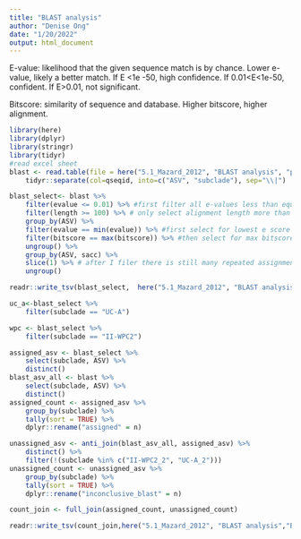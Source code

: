 ```yaml
---
title: "BLAST analysis"
author: "Denise Ong"
date: "1/20/2022"
output: html_document
---
```


E-value: likelihood that the given sequence match is by chance. Lower e-value, likely a better match. If E <1e -50, high confidence. If 0.01<E<1e-50, confident. If E>0.01, not significant.

Bitscore: similarity of sequence and database. Higher bitscore, higher alignment.
```r
library(here)
library(dplyr)
library(stringr)
library(tidyr)
#read excel sheet
blast <- read.table(file = here("5.1_Mazard_2012", "BLAST analysis", "petB_merged_Mazard_CTD.blast_remote_UC-A_II-WPC2.tsv"), sep = '\t', header = TRUE, fill = TRUE) %>%
    tidyr::separate(col=qseqid, into=c("ASV", "subclade"), sep="\\|")

blast_select<- blast %>%
    filter(evalue <= 0.01) %>% #first filter all e-values less than equal to 0.01
    filter(length >= 100) %>% # only select alignment length more than 100
    group_by(ASV) %>%
    filter(evalue == min(evalue)) %>% #first select for lowest e score
    filter(bitscore == max(bitscore)) %>% #then select for max bitscore
    ungroup() %>%
    group_by(ASV, sacc) %>% 
    slice(1) %>% # after I filer there is still many repeated assignments from the same accession number, just at slighly diff location on the genome. Since I am looking at only assignment, I choose one random row per ASV 
    ungroup()

readr::write_tsv(blast_select,  here("5.1_Mazard_2012", "BLAST analysis","BLAST_subset_Mazard_filt_UC-A_II-WPC2.txt"), na="")

uc_a<-blast_select %>%
    filter(subclade == "UC-A")

wpc <- blast_select %>%
    filter(subclade == "II-WPC2")

assigned_asv <- blast_select %>%
    select(subclade, ASV) %>%
    distinct()
blast_asv_all <- blast %>%
    select(subclade, ASV) %>%
    distinct()
assigned_count <- assigned_asv %>%
    group_by(subclade) %>%
    tally(sort = TRUE) %>%
    dplyr::rename("assigned" = n)

unassigned_asv <- anti_join(blast_asv_all, assigned_asv) %>%
    distinct() %>%
    filter(!(subclade %in% c("II-WPC2_2", "UC-A_2")))
unassigned_count <- unassigned_asv %>%
    group_by(subclade) %>%
    tally(sort = TRUE) %>%
    dplyr::rename("inconclusive_blast" = n)

count_join <- full_join(assigned_count, unassigned_count) 

readr::write_tsv(count_join,here("5.1_Mazard_2012", "BLAST analysis","BLAST_output_count.txt"), na="")
```

